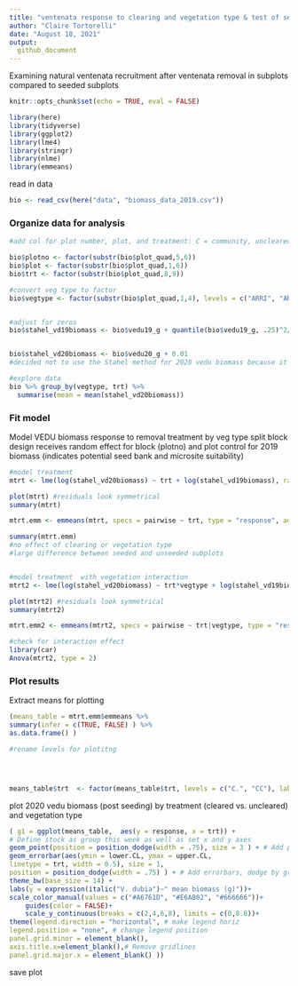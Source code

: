 ```yaml
---
title: "ventenata response to clearing and vegetation type & test of seeding vs. unseeded control"
author: "Claire Tortorelli"
date: "August 18, 2021"
output:
  github_document
---
```




Examining natural ventenata recruitment after ventenata removal in subplots compared to seeded subplots 

```r
knitr::opts_chunk$set(echo = TRUE, eval = FALSE)

library(here)
library(tidyverse)
library(ggplot2)
library(lme4)
library(stringr)
library(nlme)
library(emmeans)
```

read in data
```r
bio <- read_csv(here("data", "biomass_data_2019.csv"))
```

### Organize data for analysis
```r

#add col for plot number, plot, and treatment: C = community, uncleared; N = no neighbors, cleared (apologies for the confusing codes)

bio$plotno <- factor(substr(bio$plot_quad,5,6))
bio$plot <- factor(substr(bio$plot_quad,1,6))
bio$trt <- factor(substr(bio$plot_quad,8,9))

#convert veg type to factor
bio$vegtype <- factor(substr(bio$plot_quad,1,4), levels = c("ARRI", "ARAR" , "SEEP"))


#adjust for zeros
bio$stahel_vd19biomass <- bio$vedu19_g + quantile(bio$vedu19_g, .25)^2/quantile(bio$vedu19_g, .75) 


bio$stahel_vd20biomass <- bio$vedu20_g + 0.01
#decided not to use the Stahel method for 2020 vedu biomass because it added 0.3g which was quite a bit more than the other biomass adjustments (closer to 0.01)

#explore data
bio %>% group_by(vegtype, trt) %>%
  summarise(mean = mean(stahel_vd20biomass))
```

### Fit model

Model VEDU biomass response to removal treatment by veg type
split block design receives random effect for block (plotno) and plot
control for 2019 biomass (indicates potential seed bank and microsite suitability)

```r

#model treatment 
mtrt <- lme(log(stahel_vd20biomass) ~ trt + log(stahel_vd19biomass), random = ~ 1|plotno/plot, data = bio)

plot(mtrt) #residuals look symmetrical 
summary(mtrt)

mtrt.emm <- emmeans(mtrt, specs = pairwise ~ trt, type = "response", adjust = "none")

summary(mtrt.emm) 
#no effect of clearing or vegetation type
#large difference between seeded and unseeded subplots


#model treatment  with vegetation interaction
mtrt2 <- lme(log(stahel_vd20biomass) ~ trt*vegtype + log(stahel_vd19biomass), random = ~ 1|plotno/plot, data = bio)

plot(mtrt2) #residuals look symmetrical 
summary(mtrt2)

mtrt.emm2 <- emmeans(mtrt2, specs = pairwise ~ trt|vegtype, type = "response", adjust = "none")

#check for interaction effect
library(car)
Anova(mtrt2, type = 2)

```



### Plot results

Extract means for plotting
```r

(means_table = mtrt.emm$emmeans %>%
summary(infer = c(TRUE, FALSE) ) %>%
as.data.frame() )

#rename levels for plotitng




means_table$trt  <- factor(means_table$trt, levels = c("C.", "CC"), labels = c("seeded", "unseeded control"))

```


plot 2020 vedu biomass (post seeding) by treatment (cleared vs. uncleared) and vegetation type
```r

( g1 = ggplot(means_table,  aes(y = response, x = trt)) +
# Define stock as group this week as well as set x and y axes
geom_point(position = position_dodge(width = .75), size = 3 ) + # Add points, dodge by group
geom_errorbar(aes(ymin = lower.CL, ymax = upper.CL,
linetype = trt, width = 0.5), size = 1,
position = position_dodge(width = .75) ) + # Add errorbars, dodge by group
theme_bw(base_size = 14) +
labs(y = expression(italic("V. dubia")~" mean biomass (g)"))+
scale_color_manual(values = c("#A6761D", "#E6AB02", "#666666"))+
    guides(color = FALSE)+
    scale_y_continuous(breaks = c(2,4,6,8), limits = c(0,8.8))+
theme(legend.direction = "horizontal", # make legend horiz
legend.position = "none", # change legend position
panel.grid.minor = element_blank(),
axis.title.x=element_blank(),# Remove gridlines
panel.grid.major.x = element_blank() ))
```

save plot
```r



```



